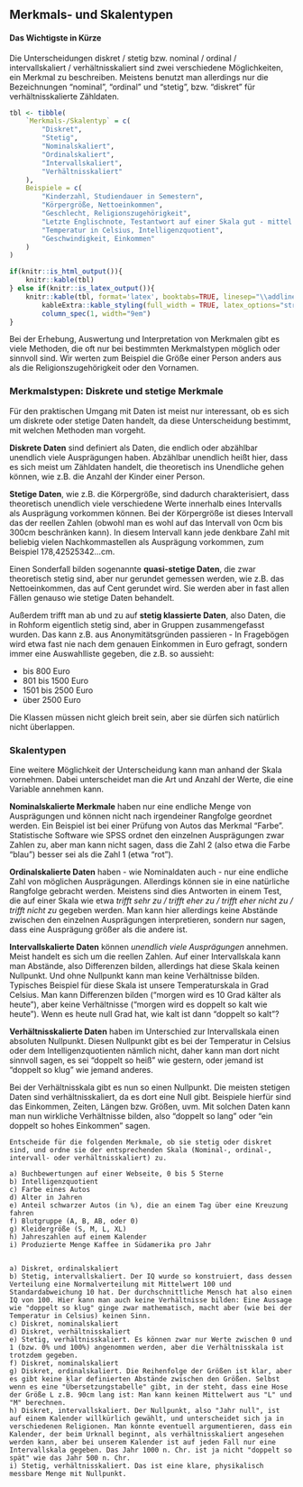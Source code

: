 ## Merkmals- und Skalentypen {#merkmals-und-skalentypen}

#### Das Wichtigste in Kürze {-}

Die Unterscheidungen diskret / stetig bzw. nominal / ordinal / intervallskaliert / verhältnisskaliert sind zwei verschiedene Möglichkeiten, ein Merkmal zu beschreiben. Meistens benutzt man allerdings nur die Bezeichnungen "nominal", "ordinal" und "stetig", bzw. "diskret" für verhältnisskalierte Zähldaten.

```r
tbl <- tibble(
    `Merkmals-/Skalentyp` = c(
        "Diskret",
        "Stetig",
        "Nominalskaliert",
        "Ordinalskaliert",
        "Intervallskaliert",
        "Verhältnisskaliert"
    ),
    Beispiele = c(
        "Kinderzahl, Studiendauer in Semestern",
        "Körpergröße, Nettoeinkommen",
        "Geschlecht, Religionszugehörigkeit",
        "Letzte Englischnote, Testantwort auf einer Skala gut - mittel - schlecht",
        "Temperatur in Celsius, Intelligenzquotient",
        "Geschwindigkeit, Einkommen"
    )
)

if(knitr::is_html_output()){
    knitr::kable(tbl)
} else if(knitr::is_latex_output()){
    knitr::kable(tbl, format='latex', booktabs=TRUE, linesep="\\addlinespace", longtable=FALSE) %>%
        kableExtra::kable_styling(full_width = TRUE, latex_options="striped") %>%
        column_spec(1, width="9em")
}
```

Bei der Erhebung, Auswertung und Interpretation von Merkmalen gibt es viele Methoden, die oft nur bei bestimmten Merkmalstypen möglich oder sinnvoll sind. Wir werten zum Beispiel die Größe einer Person anders aus als die Religionszugehörigkeit oder den Vornamen.

### Merkmalstypen: Diskrete und stetige Merkmale

Für den praktischen Umgang mit Daten ist meist nur interessant, ob es sich um diskrete oder stetige Daten handelt, da diese Unterscheidung bestimmt, mit welchen Methoden man vorgeht.

**Diskrete Daten** sind definiert als Daten, die endlich oder abzählbar unendlich viele Ausprägungen haben. Abzählbar unendlich heißt hier, dass es sich meist um Zähldaten handelt, die theoretisch ins Unendliche gehen können, wie z.B. die Anzahl der Kinder einer Person.

**Stetige Daten**, wie z.B. die Körpergröße, sind dadurch charakterisiert, dass theoretisch unendlich viele verschiedene Werte innerhalb eines Intervalls als Ausprägung vorkommen können. Bei der Körpergröße ist dieses Intervall das der reellen Zahlen (obwohl man es wohl auf das Intervall von 0cm bis 300cm beschränken kann). In diesem Intervall kann jede denkbare Zahl mit beliebig vielen Nachkommastellen als Ausprägung vorkommen, zum Beispiel 178,42525342...cm.

Einen Sonderfall bilden sogenannte **quasi-stetige Daten**, die zwar theoretisch stetig sind, aber nur gerundet gemessen werden, wie z.B. das Nettoeinkommen, das auf Cent gerundet wird. Sie werden aber in fast allen Fällen genauso wie stetige Daten behandelt.

Außerdem trifft man ab und zu auf **stetig klassierte Daten**, also Daten, die in Rohform eigentlich stetig sind, aber in Gruppen zusammengefasst wurden. Das kann z.B. aus Anonymitätsgründen passieren - In Fragebögen wird etwa fast nie nach dem genauen Einkommen in Euro gefragt, sondern immer eine Auswahlliste gegeben, die z.B. so aussieht:

- bis 800 Euro
- 801 bis 1500 Euro
- 1501 bis 2500 Euro
- über 2500 Euro

Die Klassen müssen nicht gleich breit sein, aber sie dürfen sich natürlich nicht überlappen.

### Skalentypen

Eine weitere Möglichkeit der Unterscheidung kann man anhand der Skala vornehmen. Dabei unterscheidet man die Art und Anzahl der Werte, die eine Variable annehmen kann.

**Nominalskalierte Merkmale** haben nur eine endliche Menge von Ausprägungen und können nicht nach irgendeiner Rangfolge geordnet werden. Ein Beispiel ist bei einer Prüfung von Autos das Merkmal "Farbe". Statistische Software wie SPSS ordnet den einzelnen Ausprägungen zwar Zahlen zu, aber man kann nicht sagen, dass die Zahl 2 (also etwa die Farbe "blau") besser sei als die Zahl 1 (etwa "rot").

**Ordinalskalierte Daten** haben - wie Nominaldaten auch - nur eine endliche Zahl von möglichen Ausprägungen. Allerdings können sie in eine natürliche Rangfolge gebracht werden. Meistens sind dies Antworten in einem Test, die auf einer Skala wie etwa *trifft sehr zu / trifft eher zu / trifft eher nicht zu / trifft nicht zu* gegeben werden. Man kann hier allerdings keine Abstände zwischen den einzelnen Ausprägungen interpretieren, sondern nur sagen, dass eine Ausprägung größer als die andere ist.

**Intervallskalierte Daten** können *unendlich viele Ausprägungen* annehmen. Meist handelt es sich um die reellen Zahlen. Auf einer Intervallskala kann man Abstände, also Differenzen bilden, allerdings hat diese Skala keinen Nullpunkt. Und ohne Nullpunkt kann man keine Verhältnisse bilden. Typisches Beispiel für diese Skala ist unsere Temperaturskala in Grad Celsius. Man kann Differenzen bilden ("morgen wird es 10 Grad kälter als heute"), aber keine Verhältnisse ("morgen wird es doppelt so kalt wie heute"). Wenn es heute null Grad hat, wie kalt ist dann "doppelt so kalt"?

**Verhältnisskalierte Daten** haben im Unterschied zur Intervallskala einen absoluten Nullpunkt. Diesen Nullpunkt gibt es bei der Temperatur in Celsius oder dem Intelligenzquotienten nämlich nicht, daher kann man dort nicht sinnvoll sagen, es sei "doppelt so heiß" wie gestern, oder jemand ist "doppelt so klug" wie jemand anderes.

Bei der Verhältnisskala gibt es nun so einen Nullpunkt. Die meisten stetigen Daten sind verhältnisskaliert, da es dort eine Null gibt. Beispiele hierfür sind das Einkommen, Zeiten, Längen bzw. Größen, uvm. Mit solchen Daten kann man nun wirkliche Verhältnisse bilden, also "doppelt so lang" oder "ein doppelt so hohes Einkommen" sagen.


```exercise


Entscheide für die folgenden Merkmale, ob sie stetig oder diskret sind, und ordne sie der entsprechenden Skala (Nominal-, ordinal-, intervall- oder verhältnisskaliert) zu.

a) Buchbewertungen auf einer Webseite, 0 bis 5 Sterne
b) Intelligenzquotient
c) Farbe eines Autos
d) Alter in Jahren
e) Anteil schwarzer Autos (in %), die an einem Tag über eine Kreuzung fahren
f) Blutgruppe (A, B, AB, oder 0)
g) Kleidergröße (S, M, L, XL)
h) Jahreszahlen auf einem Kalender
i) Produzierte Menge Kaffee in Südamerika pro Jahr


```


```solution


a) Diskret, ordinalskaliert
b) Stetig, intervallskaliert. Der IQ wurde so konstruiert, dass dessen Verteilung eine Normalverteilung mit Mittelwert 100 und Standardabweichung 10 hat. Der durchschnittliche Mensch hat also einen IQ von 100. Hier kann man auch keine Verhältnisse bilden: Eine Aussage wie "doppelt so klug" ginge zwar mathematisch, macht aber (wie bei der Temperatur in Celsius) keinen Sinn.
c) Diskret, nominalskaliert
d) Diskret, verhältnisskaliert
e) Stetig, verhältnisskaliert. Es können zwar nur Werte zwischen 0 und 1 (bzw. 0% und 100%) angenommen werden, aber die Verhältnisskala ist trotzdem gegeben.
f) Diskret, nominalskaliert
g) Diskret, ordinalskaliert. Die Reihenfolge der Größen ist klar, aber es gibt keine klar definierten Abstände zwischen den Größen. Selbst wenn es eine "Übersetzungstabelle" gibt, in der steht, dass eine Hose der Größe L z.B. 90cm lang ist: Man kann keinen Mittelwert aus "L" und "M" berechnen.
h) Diskret, intervallskaliert. Der Nullpunkt, also "Jahr null", ist auf einem Kalender willkürlich gewählt, und unterscheidet sich ja in verschiedenen Religionen. Man könnte eventuell argumentieren, dass ein Kalender, der beim Urknall beginnt, als verhältnisskaliert angesehen werden kann, aber bei unserem Kalender ist auf jeden Fall nur eine Intervallskala gegeben. Das Jahr 1000 n. Chr. ist ja nicht "doppelt so spät" wie das Jahr 500 n. Chr.
i) Stetig, verhältnisskaliert. Das ist eine klare, physikalisch messbare Menge mit Nullpunkt.

```